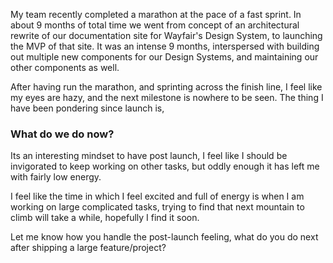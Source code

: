 My team recently completed a marathon at the pace of a fast sprint. In about 9
months of total time we went from concept of an architectural rewrite of our
documentation site for Wayfair's Design System, to launching the MVP of that
site. It was an intense 9 months, interspersed with building out multiple new
components for our Design Systems, and maintaining our other components as well.

After having run the marathon, and sprinting across the finish line, I feel like
my eyes are hazy, and the next milestone is nowhere to be seen. The thing I have
been pondering since launch is,

### What do we do now?

Its an interesting mindset to have post launch, I feel like I should be
invigorated to keep working on other tasks, but oddly enough it has left me with
fairly low energy.

I feel like the time in which I feel excited and full of energy is when I am
working on large complicated tasks, trying to find that next mountain to climb
will take a while, hopefully I find it soon.

Let me know how you handle the post-launch feeling, what do you do next after
shipping a large feature/project?
